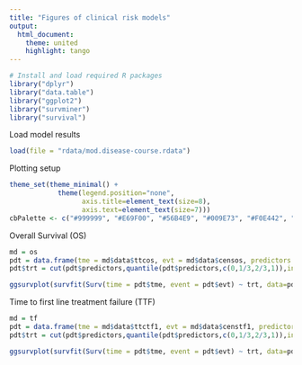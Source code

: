```yaml
---
title: "Figures of clinical risk models"
output:
  html_document:
    theme: united
    highlight: tango
---
```


```r
# Install and load required R packages
library("dplyr")
library("data.table")
library("ggplot2")
library("survminer")
library("survival")
```

Load model results
```r
load(file = "rdata/mod.disease-course.rdata")
```

Plotting setup
```r
theme_set(theme_minimal() + 
            theme(legend.position="none",
                  axis.title=element_text(size=8),
                  axis.text=element_text(size=7)))
cbPalette <- c("#999999", "#E69F00", "#56B4E9", "#009E73", "#F0E442", "#0072B2", "#D55E00", "#CC79A7")
```

Overall Survival (OS)
```r
md = os
pdt = data.frame(tme = md$data$ttcos, evt = md$data$censos, predictors = md$coxph$linear.predictors)
pdt$trt = cut(pdt$predictors,quantile(pdt$predictors,c(0,1/3,2/3,1)),include.lowest = T) #tertiles

ggsurvplot(survfit(Surv(time = pdt$tme, event = pdt$evt) ~ trt, data=pdt),palette=cbPalette[c(6,1,7)])
```

Time to first line treatment failure (TTF)
```r
md = tf
pdt = data.frame(tme = md$data$ttctf1, evt = md$data$censtf1, predictors = md$coxph$linear.predictors)
pdt$trt = cut(pdt$predictors,quantile(pdt$predictors,c(0,1/3,2/3,1)),include.lowest = T) #tertiles

ggsurvplot(survfit(Surv(time = pdt$tme, event = pdt$evt) ~ trt, data=pdt),palette=cbPalette[c(6,1,7)])
```